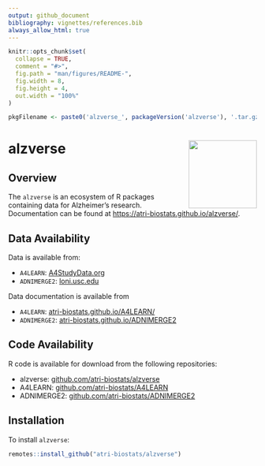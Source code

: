 ```yaml
---
output: github_document
bibliography: vignettes/references.bib  
always_allow_html: true
---
```


<!-- README.md is generated from README.Rmd. Please edit that file -->

```r
knitr::opts_chunk$set(
  collapse = TRUE,
  comment = "#>",
  fig.path = "man/figures/README-",
  fig.width = 8, 
  fig.height = 4, 
  out.width = "100%"
)

pkgFilename <- paste0('alzverse_', packageVersion('alzverse'), '.tar.gz')
```

# alzverse <a href="https://atri-biostats.github.io/alzverse/"><img src="man/figures/logo.png" align="right" height="138" /></a>

## Overview

The `alzverse` is an ecosystem of R packages containing data for Alzheimer's research. Documentation can be found at [https://atri-biostats.github.io/alzverse/](https://atri-biostats.github.io/alzverse/). 

## Data Availability

Data is available from:

*	`A4LEARN`: [A4StudyData.org](A4StudyData.org)
*	`ADNIMERGE2`: [loni.usc.edu](loni.usc.edu)

Data documentation is available from 

*	`A4LEARN`: [atri-biostats.github.io/A4LEARN/](https://atri-biostats.github.io/A4LEARN)
*	`ADNIMERGE2`: [atri-biostats.github.io/ADNIMERGE2](https://github.com/atri-biostats/ADNIMERGE2)

## Code Availability

R code is available for download from the following repositories:

* alzverse: [github.com/atri-biostats/alzverse](https://github.com/atri-biostats/alzverse)
*	A4LEARN: [github.com/atri-biostats/A4LEARN](https://github.com/atri-biostats/A4LEARN)
*	ADNIMERGE2: [github.com/atri-biostats/ADNIMERGE2](https://github.com/atri-biostats/ADNIMERGE2)

## Installation

To install `alzverse`:

```r
remotes::install_github("atri-biostats/alzverse")
```
